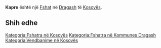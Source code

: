 {{Fshat në Kosovës
 | Emri                = Kapre
| sqi_N_name = Kapre
| sqi_N_FULL_NAME_RO = Kapre
| sqi_N_FULL_NAME_ND_RO = Kapre
| sqi_N_SORT_NAME_RG = KAPRE
| sqi_N_FULL_NAME_RG = Kapre
| sqi_N_FULL_NAME_ND_RG = Kapre
| srp_N_name = Kapra
| srp_N_FULL_NAME_RO = Kapra
| srp_N_FULL_NAME_ND_RO = Kapra
| srp_N_SORT_NAME_RG = KAPRA
| srp_N_FULL_NAME_RG = Kapra
| srp_N_FULL_NAME_ND_RG = Kapra
| srp_NS_name = Капра
| srp_NS_FULL_NAME_RO = Капра
| srp_NS_FULL_NAME_ND_RO = Капра
| srp_NS_SORT_NAME_RG = КАПРА
| srp_NS_FULL_NAME_RG = Капра
| srp_NS_FULL_NAME_ND_RG = Капра
| std_V_name = Kopro
| std_V_FULL_NAME_RO = Kopro
| std_V_FULL_NAME_ND_RO = Kopro
| std_V_SORT_NAME_RG = KOPRO
| std_V_FULL_NAME_RG = Kopro
| std_V_FULL_NAME_ND_RG = Kopro

 | Emri (Rasa dhanore) = 
 | Figura              = 
 | Shteti              = Kosovo
 | Komuna              = Dragash
 | Kodi postar         = 
 | Sipërfaqja          = 

 | Popullsia           = 

 | Regj. i popullsisë  = 
 | Dend. e popullsisë  = 
 | Faqja zyrtare       = 
 <!--- Koordinatat ----> 
 | Gjerësia            = 42.102778
 | Gjatësia            = 20.688889
 | Lartësia            = 
}}
'''Kapre''' është një [[Fshat]] në [[Dragash]] të [[Kosovës]].

<!-- == Gjeografia == -->
<!-- == Historia == -->
<!-- == Demografia == -->
== Shih edhe ==
{{Komuna Dragash}}
{{Kosovo-Administrata-Cung}}

[[Kategoria:Fshatra në Kosovës]]
[[Kategoria:Fshatra në Kommunes Dragash]]
[[Kategoria:Vendbanime në Kosovës]]